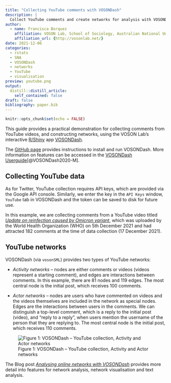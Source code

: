 ```yaml
---
title: "Collecting YouTube comments with VOSONDash"
description: |
  Collect YouTube comments and create networks for analysis with VOSONDash
author:
  - name: Francisca Borquez
    affiliation: VOSON Lab, School of Sociology, Australian National University
    affiliation_url: {http://vosonlab.net/}
date: 2021-12-06
categories:
  - rstats
  - SNA  
  - VOSONDash
  - networks
  - YouTube
  - visualisation
preview: youtube.png
output:
  distill::distill_article:
    self_contained: false
draft: false
bibliography: paper.bib
---
```


```r
knitr::opts_chunk$set(echo = FALSE)
```

This guide provides a practical demonstration for collecting comments from YouTube videos, and constructing networks, using the VOSON Lab's interactive [R/Shiny](https://shiny.rstudio.com/) app [VOSONDash](http://vosonlab.net/voson-dashboard). 

The [GitHub page](https://github.com/vosonlab/VOSONDash) provides instructions to install and run VOSONDash. More information on features can be accessed in the [VOSONDash Userguide](https://vosonlab.github.io/VOSONDashDocs/)[@VOSONDash2020-M].

## Collecting YouTube data

As for Twitter, YouTube collection requires API keys, which are provided via the Google API console. Similarly, we enter the key in the `API Keys` window, `YouTube` tab in VOSONDash and the token can be saved to disk for future use. 

In this example, we are collecting comments from a YouTube video titled [*Update on reinfection caused by Omicron variant*](https://www.youtube.com/watch?v=qwUF-n3lJOc), which was uploaded by the World Health Organization (WHO) on 5th December 2021 and had attracted 182 comments at the time of data collection (17 December 2021).

## YouTube networks

VOSONDash (via `vosonSML`) provides two types of YouTube networks:

- *Activity networks* -- nodes are either comments or videos (videos represent a starting comment), and edges are interactions between comments. In this example, there are 81 nodes and 119 edges. The most central node is the initial post, which receives 100 comments.

- *Actor networks* -- nodes are users who have commented on videos and the videos themselves are included in the network as special nodes. Edges are the interactions between users in the comments. We can distinguish a top-level comment, which is a reply to the initial post (video), and  “reply to a reply”, when users mention the username of the person that they are replying to. The most central node is the initial post, which receives 110 comments.

![Figure 1: VOSONDash -- YouTube collection, Activity and Actor   networks](Youtube-collect.gif)

The Blog post [*Analysing online networks with VOSONDash*](https://vosonlab.github.io/posts/2021-08-06-analysing-online-networks-with-vosondash/) provides more detail into features for network analysis, network visualisation and text analysis.
